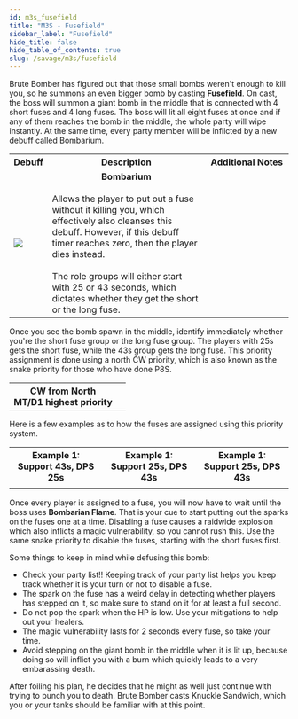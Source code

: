 ```yaml
---
id: m3s_fusefield
title: "M3S - Fusefield"
sidebar_label: "Fusefield"
hide_title: false
hide_table_of_contents: true
slug: /savage/m3s/fusefield
---
```



Brute Bomber has figured out that those small bombs weren't enough to kill you, so he summons an even bigger bomb by casting <strong>Fusefield</strong>. On cast, the boss will summon a giant bomb in the middle that is connected with 4 short fuses and 4 long fuses. The boss will lit all eight fuses at once and if any of them reaches the bomb in the middle, the whole party will wipe instantly. At the same time, every party member will be inflicted by a new debuff called Bombarium.

<table width='70%'>
    <tr>
        <th>Debuff</th>
        <th>Description</th>
        <th width='30%'>Additional Notes</th>
    </tr>
    <tr>
        <td><img src={bombarium_icon_hr} /></td>
        <td><center><strong>Bombarium</strong></center><br />Allows the player to put out a fuse without it killing you, which effectively also cleanses this debuff. However, if this debuff timer reaches zero, then the player dies instead.<br /><br />The role groups will either start with 25 or 43 seconds, which dictates whether they get the short or the long fuse. </td>
        <td><KittenAsset path='m3s/fusefield_partylist.png' /></td>
    </tr>
</table>

Once you see the bomb spawn in the middle, identify immediately whether you're the short fuse group or the long fuse group. The players with 25s gets the short fuse, while the 43s group gets the long fuse. This priority assignment is done using a north CW priority, which is also known as the snake priority for those who have done P8S.

<table width='80%'>
    <tr>
        <th>CW from North<br />MT/D1 highest priority</th>
        <td><Role role='MT' /><Role role='ST' /><Role role='H1' /><Role role='H2' /><br /><Role role='D1' /><Role role='D2' /><Role role='D3' /><Role role='D4' /></td>
    </tr>
</table>

Here is a few examples as to how the fuses are assigned using this priority system.

<table>
    <tr>
        <th>Example 1: Support 43s, DPS 25s</th>
        <th>Example 1: Support 25s, DPS 43s</th>
        <th>Example 1: Support 25s, DPS 43s</th>
    </tr>
    <tr>
        <td><KittenAsset path='m3s/fusefield_example1.png' /></td>
        <td><KittenAsset path='m3s/fusefield_example2.png' /></td>
        <td><KittenAsset path='m3s/fusefield_example3.png' /></td>
    </tr>
</table>

Once every player is assigned to a fuse, you will now have to wait until the boss uses <strong>Bombarian Flame</strong>. That is your cue to start putting out the sparks on the fuses one at a time. Disabling a fuse causes a raidwide explosion which also inflicts a magic vulnerability, so you cannot rush this. Use the same snake priority to disable the fuses, starting with the short fuses first. 

Some things to keep in mind while defusing this bomb:
- Check your party list!! Keeping track of your party list helps you keep track whether it is your turn or not to disable a fuse.
- The spark on the fuse has a weird delay in detecting whether players has stepped on it, so make sure to stand on it for at least a full second.
- Do not pop the spark when the HP is low. Use your mitigations to help out your healers.
- The magic vulnerability lasts for 2 seconds every fuse, so take your time.
- Avoid stepping on the giant bomb in the middle when it is lit up, because doing so will inflict you with a burn which quickly leads to a very embarassing death.

<KittenAsset path='m3s/fusefield_example.webm' wrapper='div' />

After foiling his plan, he decides that he might as well just continue with trying to punch you to death. Brute Bomber casts <Tankbuster>Knuckle Sandwich</Tankbuster>, which you or your tanks should be familiar with at this point.